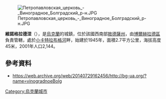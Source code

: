 [[Image:Петропавловская_церковь_-_Виноградное_Болградский_р-н.JPG|right]]

{{coord|45|48|21|N|28|59|49|E|scale:30000|display=title}}

'''維諾格拉德涅'''（{{lang-uk|Виноградне}}），是[[烏克蘭|烏克蘭]]的城鎮，位於該國西南部[[敖德薩州|敖德薩州]]，由[[博爾赫拉德區|博爾赫拉德區]]負責管轄，處於[[小卡特拉布格河|小卡特拉布格河]]畔，始建於1945年，面積2.7平方公里，海拔高度45米，2001年人口2,144。

==參考資料==
* https://web.archive.org/web/20140729162456/http://bg-ua.org/?name=vinogradnoeBolg

{{Ukraine-geo-stub}}
[[Category:烏克蘭城市|Category:烏克蘭城市]]